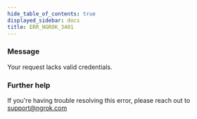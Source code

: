 ```yaml
---
hide_table_of_contents: true
displayed_sidebar: docs
title: ERR_NGROK_3401
---
```


### Message

Your request lacks valid credentials.

### Further help

If you're having trouble resolving this error, please reach out to [support@ngrok.com](mailto:support@ngrok.com?subject=Help%20with%20ERR_NGROK_3401)
